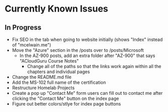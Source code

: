 # Currently Known Issues
## In Progress
- Fix SEO in the tab when going to website initially (shows "Index" instead of "mcelwain.me")
- Move the "Azure" section in the /posts over to /posts/Microsoft
	- In the AZ-900 posts, add an extra folder after "AZ-900" that says "ACloudGuru Course Notes"
		- Change all of the paths so that the links work again within all the chapters and individual pages
- Change the README.md file
- Add the MS-102 full name of the certification
- Restructure Homelab Projects
- Create a pop up "Contact Me" form users can fill out to contact me after clicking the "Contact Me" button on the index page
- Figure out better colors/stlye for index page buttons